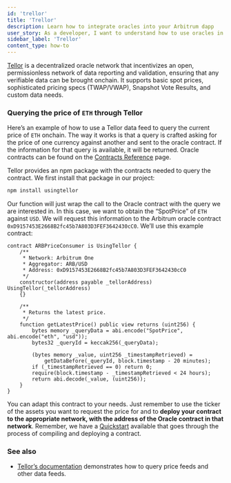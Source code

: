 ```yaml
---
id: 'trellor'
title: 'Trellor'
description: Learn how to integrate oracles into your Arbitrum dapp
user_story: As a developer, I want to understand how to use oracles in Arbitrum to get offchain data onchain.
sidebar_label: 'Trellor'
content_type: how-to
---
```


[Tellor](https://tellor.io/) is a decentralized oracle network that incentivizes an open, permissionless network of data reporting and validation, ensuring that any verifiable data can be brought onchain. It supports basic spot prices, sophisticated pricing specs (TWAP/VWAP), Snapshot Vote Results, and custom data needs.

### Querying the price of `ETH` through Tellor

Here’s an example of how to use a Tellor data feed to query the current price of `ETH` onchain. The way it works is that a query is crafted asking for the price of one currency against another and sent to the oracle contract. If the information for that query is available, it will be returned. Oracle contracts can be found on the [Contracts Reference](https://docs.tellor.io/tellor/the-basics/contracts-reference) page.

Tellor provides an npm package with the contracts needed to query the contract. We first install that package in our project:

```bash
npm install usingtellor
```

Our function will just wrap the call to the Oracle contract with the query we are interested in. In this case, we want to obtain the “SpotPrice” of `ETH` against `USD`. We will request this information to the Arbitrum oracle contract `0xD9157453E2668B2fc45b7A803D3FEF3642430cC0`. We’ll use this example contract:

```solidity
contract ARBPriceConsumer is UsingTellor {
    /**
     * Network: Arbitrum One
     * Aggregator: ARB/USD
     * Address: 0xD9157453E2668B2fc45b7A803D3FEF3642430cC0
     */
    constructor(address payable _tellorAddress) UsingTellor(_tellorAddress)
    {}

    /**
     * Returns the latest price.
     */
    function getLatestPrice() public view returns (uint256) {
        bytes memory _queryData = abi.encode("SpotPrice", abi.encode("eth", "usd"));
        bytes32 _queryId = keccak256(_queryData);

        (bytes memory _value, uint256 _timestampRetrieved) =
            getDataBefore(_queryId, block.timestamp - 20 minutes);
        if (_timestampRetrieved == 0) return 0;
        require(block.timestamp - _timestampRetrieved < 24 hours);
        return abi.decode(_value, (uint256));
    }
}
```

You can adapt this contract to your needs. Just remember to use the ticker of the assets you want to request the price for and to **deploy your contract to the appropriate network, with the address of the Oracle contract in that network**. Remember, we have a [Quickstart](/build-decentralized-apps/01-quickstart-solidity-remix.mdx) available that goes through the process of compiling and deploying a contract.

### See also

- [Tellor’s documentation](https://docs.tellor.io/) demonstrates how to query price feeds and other data feeds.
